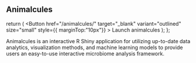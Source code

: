 

## Animalcules



  return (
     <Button href="/animalcules/"   target="_blank"  variant="outlined" size="small"  style={{ marginTop:"10px"}} >
          Launch animalcules
        </Button>
  );
};


Animalcules is an interactive R Shiny application for utilizing up-to-date data analytics, visualization methods,
and machine learning models to provide users an easy-to-use interactive microbiome analysis framework.
<MyApp/>







